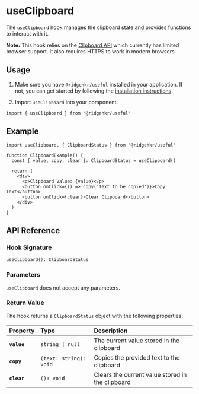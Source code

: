 
# useClipboard

The `useClipboard` hook manages the clipboard state and provides functions to interact with it.

**Note:** This hook relies on the [Clipboard API](https://developer.mozilla.org/en-US/docs/Web/API/Clipboard_API) which
currently has limited browser support. It also requires HTTPS to work in
modern browsers.

## Usage

1. Make sure you have `@ridgehkr/useful` installed in your application. If not, you can get started by following the [installation instructions](/#getting-started).

2. Import `useClipboard` into your component.

```tsx
import { useClipboard } from '@ridgehkr/useful'
```

## Example

```tsx /useClipboard/ filename="ClipboardExample.tsx"
import useClipboard, { ClipboardStatus } from '@ridgehkr/useful'

function ClipboardExample() {
  const { value, copy, clear }: ClipboardStatus = useClipboard()

  return (
    <div>
      <p>Clipboard Value: {value}</p>
      <button onClick={() => copy('Text to be copied')}>Copy Text</button>
      <button onClick={clear}>Clear Clipboard</button>
    </div>
  )
}
```

## API Reference

### Hook Signature

```tsx
useClipboard(): ClipboardStatus
```

### Parameters

`useClipboard` does not accept any parameters.

### Return Value

The hook returns a `ClipboardStatus` object with the following properties:

| Property    | Type                   | Description                                      |
| :---------- | :--------------------- | :----------------------------------------------- |
| **`value`** | `string \| null`       | The current value stored in the clipboard        |
| **`copy`**  | `(text: string): void` | Copies the provided text to the clipboard        |
| **`clear`** | `(): void`             | Clears the current value stored in the clipboard |

